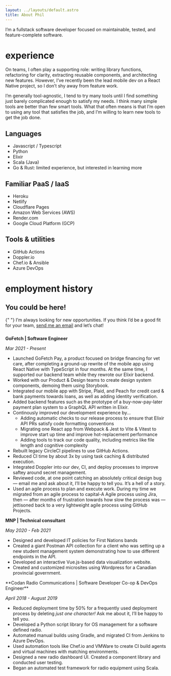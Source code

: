 ```yaml
---
layout: ../layouts/default.astro
title: About Phil
---
```


I’m a fullstack software developer focused on maintainable, tested, and
feature-complete software.

# experience

On teams, I often play a supporting role: writing library
functions, refactoring for clarity, extracting reusable components, and
architecting new features.
However, I’ve recently been the lead mobile dev on a React Native project, so
I don’t shy away from feature work.

I’m generally tool-agnostic, I tend to try many tools until I find something
just barely complicated enough to satisfy my needs.
I think many simple tools are better than few smart tools.
What that often means is that I’m open to using any tool that satisfies the
job, and I’m willing to learn new tools to get the job done.

## Languages

- Javascript / Typescript
- Python
- Elixir
- Scala (Java)
- Go & Rust: limited experience, but interested in learning more

## Familiar PaaS / IaaS

- Heroku
- Netlify
- Cloudflare Pages
- Amazon Web Services (AWS)
- Render.com
- Google Cloud Platform (GCP)

## Tools & utilities

- GitHub Actions
- Doppler.io
- Chef.io & Ansible
- Azure DevOps

# employment history

<section class="cta" style="margin-bottom: 24px;">
  <h2>You could be here!</h2>
  <p>
    {" "}
    I’m always looking for new opportunities. If you think I’d be a good fit for
    your team, <a href="mailto:hello@denhoff.ca/">send me an email</a> and let’s
    chat!
  </p>
</section>

<span class="small-caps">**GoFetch | Software Engineer**</span>

_Mar 2021 - Present_

- Launched GoFetch Pay, a product focused on bridge financing for vet care, after completing a ground-up rewrite of the mobile app using React Native with TypeScript in four months. At the same time, I supported our backend team while they rewrote our Elixir backend.
- Worked with our Product & Design teams to create design system components, demoing them using Storybook.
- Integrated our mobile app with Stripe, Plaid, and Peach for credit card & bank payments towards loans, as well as adding identity verification.
- Added backend features such as the prototype of a buy-now-pay-later payment plan system to a GraphQL API written in Elixir.
- Continously improved our development experience by...
  - Adding automatic checks to our release process to ensure that Elixir API PRs satisfy code formatting conventions
  - Migrating one React app from Webpack & Jest to Vite & Vitest to improve start up time and improve hot-replacement performance
  - Adding tools to track our code quality, including metrics like file length and cognitive complexity
- Rebuilt legacy CircleCI pipelines to use GitHub Actions.
- Reduced CI time by about 3x by using task caching & distributed execution.
- Integrated Doppler into our dev, CI, and deploy processes to improve saftey around secret management.
- Reviewed code, at one point catching an absolutely critical design bug — email me and ask about it, I’ll be happy to tell you. It’s a hell of a story.
- Used an agile process to plan and execute work. During my time we migrated from an agile process to capital-A Agile process using Jira, then — after months of frustration towards how slow the process was — jettisoned back to a very lightweight agile process using GitHub Projects.

<span class="small-caps">**MNP | Technical consultant**</span>

_May 2020 - Feb 2021_

- Designed and developed IT policies for First Nations bands
- Created a giant Postman API collection for a client who was setting up a new student management system demonstrating how to use different endpoints in the API.
- Developed an interactive Vue.js-based data visualization website.
- Created and customized microsites using Wordpress for a Canadian provincial government.

<span class="small-caps">
  **Codan Radio Communications | Software Developer Co-op & DevOps Engineer**
</span>

_April 2018 - August 2019_

- Reduced deployment time by 50% for a frequently used deployment process by deleting _just one character!_ Ask me about it, I’ll be happy to tell you.
- Developed a Python script library for OS management for a software defined radio.
- Automated manual builds using Gradle, and migrated CI from Jenkins to Azure DevOps.
- Used automation tools like Chef.io and VMWare to create CI build agents and virtual machines with matching environments.
- Designed a new radio dashboard UI. Created a component library and conducted user testing.
- Began an automated test framework for radio equipment using Scala.
